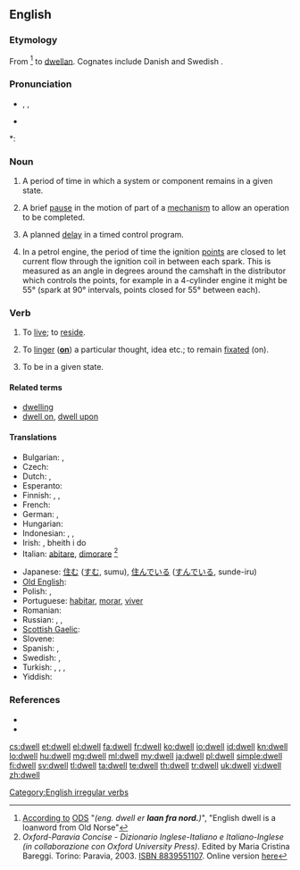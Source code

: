==English==

===Etymology===
From {{etyl|non}} {{term|dvelja}} <ref>[http://ordnet.dk/ods/opslag?id=437404 According to] [[:da:ODS|ODS]] "''(eng. dwell er '''laan fra nord.''')''", "English dwell is a loanword from Old Norse"</ref> to {{etyl|ang}} [[dwellan]]. Cognates include Danish {{term|dvæle}} and Swedish {{term|dväljas}}.

===Pronunciation===
* {{enPR|dwĕl}}, {{IPA|/dwel/}}, {{X-SAMPA|/dwel/}}
* {{audio|en-us-dwell.ogg|Audio (US)}}

*: {{rhymes|ɛl}}

===Noun===
{{en-noun}}

# {{engineering}} A period of time in which a system or component remains in a given state.
# {{engineering}} A brief [[pause]] in the motion of part of a [[mechanism]] to allow an operation to be completed.
# {{electrical engineering}} A planned [[delay]] in a timed control program.
# {{automotive}} In a petrol engine, the period of time the ignition [[points]] are closed to let current flow through the ignition coil in between each spark.  This is measured as an angle in degrees around the camshaft in the distributor which controls the points, for example in a 4-cylinder engine it might be 55° (spark at 90° intervals, points closed for 55° between each).

===Verb===
{{en-verb|dwells|dwelling|'''[[dwelt]]''' or '''[[dwelled]]''' (mostly US)}}

# {{intransitive|now|_|literary}} To [[live]]; to [[reside]].
# {{intransitive}} To [[linger]] ('''[[on]]''') a particular thought, idea etc.; to remain [[fixated]] (on).
# {{intransitive|engineering}} To be in a given state.

====Related terms====
* [[dwelling]]
* [[dwell on]], [[dwell upon]]

====Translations====
{{trans-top|live, reside}}
* Bulgarian: {{t+|bg|живея}}, {{t|bg|обитавам}}
* Czech: {{t-|cs|bydlet}}
* Dutch: {{t-|nl|rondhangen}}, {{t+|nl|verblijven}}
* Esperanto: {{t-|eo|loĝi|xs=Esperanto}}
* Finnish: {{t+|fi|asua}}, {{t+|fi|oleskella}}, {{t+|fi|asustaa}}
* French: {{t+|fr|résider}}
* German: {{t+|de|leben}}, {{t+|de|verbleiben}}
* Hungarian: {{t+|hu|lakik}}
* Indonesian: {{t+|id|tinggal|xs=Indonesian}}, {{t+|id|diam|alt=berdiam|xs=Indonesian}}, {{t+|id|diam|alt=mendiami|xs=Indonesian}}
* Irish: {{t-|ga|cónaigh|xs=Irish}}, bheith i do {{t-|ga|cónaí|m|alt=chónaí|xs=Irish}}
* Italian: [[abitare]], [[dimorare]] <ref>''Oxford-Paravia Concise - Dizionario Inglese-Italiano e Italiano-Inglese (in collaborazione con Oxford University Press)''. Edited by Maria Cristina Bareggi. Torino: Paravia, 2003. [[W:Wikipedia:book sources| ISBN 8839551107]]. Online version [http://www.oxfordparavia.it/ here]</ref>
{{trans-mid}}
* Japanese: [[住む]] ([[すむ]], sumu), [[住んでいる]] ([[すんでいる]], sunde-iru)
* [[Old English]]: {{t-|ang|buan|alt=būan|xs=Old English}}
* Polish: {{t+|pl|mieszkać}}, {{t+|pl|zamieszkiwać}}
* Portuguese: [[habitar]], [[morar]], [[viver]]  {{qualifier|Brazil}}
* Romanian: {{t+|ro|trăi}}
* Russian: {{t+|ru|жить}}, {{t+|ru|обывать}}, {{t+|ru|обитать}}
* [[Scottish Gaelic]]: {{t|gd|còmhnaich}}
* Slovene: {{t-|sl|bivati}}
* Spanish: {{t-|es|habitar}}, {{t+|es|morar}}
* Swedish: {{t+|sv|bo}}, {{t+|sv|leva}}
* Turkish: {{t+|tr|oturmak}},  {{t|tr|ikamet etmek}},  {{t|tr|eğleşmek}},  {{t+|tr|kalmak}}
* Yiddish: {{t-|yi|וווינען|xs=Yiddish}}
{{trans-bottom}}

===References===
<references/>
* {{R:Century 1911}}
* {{R:Webster 1913}}

[[Category:English irregular verbs]]

[[cs:dwell]]
[[et:dwell]]
[[el:dwell]]
[[fa:dwell]]
[[fr:dwell]]
[[ko:dwell]]
[[io:dwell]]
[[id:dwell]]
[[kn:dwell]]
[[lo:dwell]]
[[hu:dwell]]
[[mg:dwell]]
[[ml:dwell]]
[[my:dwell]]
[[ja:dwell]]
[[pl:dwell]]
[[simple:dwell]]
[[fi:dwell]]
[[sv:dwell]]
[[tl:dwell]]
[[ta:dwell]]
[[te:dwell]]
[[th:dwell]]
[[tr:dwell]]
[[uk:dwell]]
[[vi:dwell]]
[[zh:dwell]]